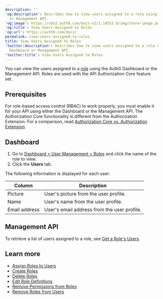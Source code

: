 ---
description: ''
'og:description': Describes how to view users assigned to a role using the Auth0 Dashboard
  or Management API.
'og:image': https://cdn2.auth0.com/docs-v2/1.14553.0/img/share-image.png
'og:title': View Users Assigned to Roles
'og:url': https://auth0.com/docs/
permalink: view-users-assigned-to-roles
title: View Users Assigned to Roles
'twitter:description': Describes how to view users assigned to a role using the Auth0
  Dashboard or Management API.
'twitter:title': View Users Assigned to Roles
---
You can view the users assigned to a [role](/docs/manage-users/access-control/rbac) using the <Tooltip tip="Auth0 Dashboard: Auth0's main product to configure your services." cta="View Glossary" href="/docs/glossary?term=Auth0+Dashboard">Auth0 Dashboard</Tooltip> or the <Tooltip tip="Auth0 Dashboard: Auth0's main product to configure your services." cta="View Glossary" href="/docs/glossary?term=Management+API">Management API</Tooltip>. Roles are used with the API Authorization Core feature set.

## Prerequisites

For role-based access control (RBAC) to work properly, you must enable it for your API using either the Dashboard or the Management API. The Authorization Core functionality is different from the Authorization Extension. For a comparison, read [Authorization Core vs. Authorization Extension](/docs/manage-users/access-control/authorization-core-vs-authorization-extension).

## Dashboard

1. Go to [Dashboard > User Management > Roles](https://manage.auth0.com/#/users) and click the name of the role to view.
2. Click the **Users** tab.

The following information is displayed for each user:

| Column | Description |
| --- | --- |
| Picture | User's picture from the user profile. |
| Name | User's name from the user profile. |
| Email address | User's email address from the user profile. |

## Management API

To retrieve a list of users assigned to a role, see [Get a Role's Users](https://auth0.com/docs/api/management/v2#!/Roles/get_role_user).

## Learn more

* [Assign Roles to Users](/docs/manage-users/access-control/configure-core-rbac/rbac-users/assign-roles-to-users)
* [Create Roles](/docs/manage-users/access-control/configure-core-rbac/roles/create-roles)
* [Delete Roles](/docs/manage-users/access-control/configure-core-rbac/roles/delete-roles)
* [Edit Role Definitions](/docs/manage-users/access-control/configure-core-rbac/roles/edit-role-definitions)
* [Remove Permissions from Roles](/docs/manage-users/access-control/configure-core-rbac/roles/remove-permissions-from-roles)
* [Remove Roles from Users](/docs/manage-users/access-control/configure-core-rbac/rbac-users/remove-roles-from-users)